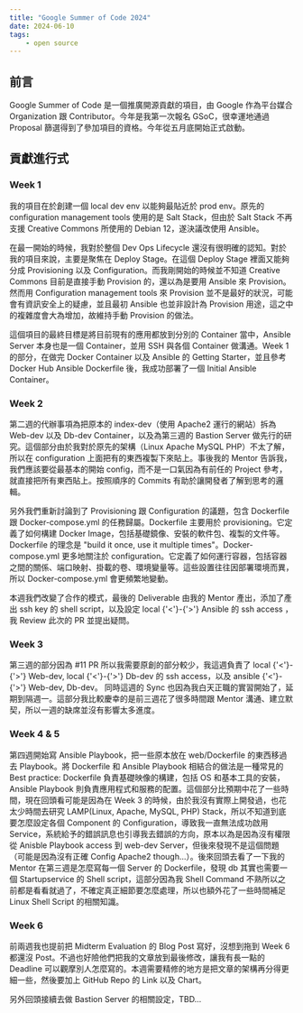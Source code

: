 ```yaml
---
title: "Google Summer of Code 2024"
date: 2024-06-10
tags:
    - open source
---
```


## 前言
Google Summer of Code 是一個推廣開源貢獻的項目，由 Google 作為平台媒合 Organization 跟 Contributor。今年是我第一次報名 GSoC，很幸運地通過 Proposal 篩選得到了參加項目的資格。今年從五月底開始正式啟動。

## 貢獻進行式
### Week 1
我的項目在於創建一個 local dev env 以能夠最貼近於 prod env。原先的 configuration management tools 使用的是 Salt Stack，但由於 Salt Stack 不再支援 Creative Commons 所使用的 Debian 12，遂決議改使用 Ansible。

在最一開始的時候，我對於整個 Dev Ops Lifecycle 還沒有很明確的認知。對於我的項目來說，主要是聚焦在 Deploy Stage。在這個 Deploy Stage 裡面又能夠分成 Provisioning 以及 Configuration。而我剛開始的時候並不知道 Creative Commons 目前是直接手動 Provision 的，還以為是要用 Ansible 來 Provision。然而用 Configuration management tools 來 Provision 並不是最好的狀況，可能會有資訊安全上的疑慮，並且最初 Ansible 也並非設計為 Provision 用途，這之中的複雜度會大為增加，故維持手動 Provision 的做法。

這個項目的最終目標是將目前現有的應用都放到分別的 Container 當中，Ansible Server 本身也是一個 Container，並用 SSH 與各個 Container 做溝通。Week 1 的部分，在做完 Docker Container 以及 Ansible 的 Getting Starter，並且參考 Docker Hub Ansible Dockerfile 後，我成功部署了一個 Initial Ansible Container。

### Week 2
第二週的代辦事項為把原本的 index-dev（使用 Apache2 運行的網站）拆為 Web-dev 以及 Db-dev Container，以及為第三週的 Bastion Server 做先行的研究。這個部分由於我對於原先的架構（Linux Apache MySQL PHP）不太了解，所以在 configuration 上面把有的東西複製下來貼上。事後我的 Mentor 告訴我，我們應該要從最基本的開始 config，而不是一口氣因為有前任的 Project 參考，就直接把所有東西貼上。按照順序的 Commits 有助於讓開發者了解到思考的邏輯。

另外我們重新討論到了 Provisioning 跟 Configuration 的議題，包含 Dockerfile 跟 Docker-compose.yml 的任務歸屬。Dockerfile 主要用於 provisioning。它定義了如何構建 Docker Image，包括基礎鏡像、安裝的軟件包、複製的文件等。Dockerfile 的理念是 "build it once, use it multiple times"。Docker-compose.yml 更多地關注於 configuration。它定義了如何運行容器，包括容器之間的關係、端口映射、掛載的卷、環境變量等。這些設置往往因部署環境而異，所以 Docker-compose.yml 會更頻繁地變動。

本週我們改變了合作的模式，最後的 Deliverable 由我的 Mentor 產出，添加了產出 ssh key 的 shell script，以及設定 local {'<'}-{'>'} Ansible 的 ssh access ，我 Review 此次的 PR 並提出疑問。

### Week 3
第三週的部分因為 #11 PR 所以我需要原創的部分較少，我這週負責了 local {'<'}-{'>'} Web-dev, local {'<'}-{'>'} Db-dev 的 ssh access，以及 ansible {'<'}-{'>'} Web-dev, Db-dev。
同時這週的 Sync 也因為我白天正職的實習開始了，延期到隔週一。這部分我比較慶幸的是前三週花了很多時間跟 Mentor 溝通、建立默契，所以一週的缺席並沒有影響太多進度。

### Week 4 & 5
第四週開始寫 Ansible Playbook，把一些原本放在 web/Dockerfile 的東西移過去 Playbook。將 Dockerfile 和 Ansible Playbook 相結合的做法是一種常見的 Best practice: Dockerfile 負責基礎映像的構建，包括 OS 和基本工具的安裝，Ansible Playbook 則負責應用程式和服務的配置。這個部分比預期中花了一些時間，現在回頭看可能是因為在 Week 3 的時候，由於我沒有實際上開發過，也花太少時間去研究 LAMP(Linux, Apache, MySQL, PHP) Stack，所以不知道到底要怎麼設定各個 Component 的 Configuration，導致我一直無法成功啟用 Service，系統給予的錯誤訊息也引導我去錯誤的方向，原本以為是因為沒有權限從 Anisble Playbook access 到 web-dev Server，但後來發現不是這個問題（可能是因為沒有正確 Config Apache2 though...）。後來回頭去看了一下我的 Mentor 在第三週是怎麼寫每一個 Server 的 Dockerfile，發現 db 其實也需要一個 Startupservice 的 Shell script，這部分因為我 Shell Command 不熟所以之前都是看看就過了，不確定真正細節要怎麼處理，所以也額外花了一些時間補足 Linux Shell Script 的相關知識。

### Week 6
前兩週我也提前把 Midterm Evaluation 的 Blog Post 寫好，沒想到拖到 Week 6 都還沒 Post。不過也好險他們把我的文章放到最後修改，讓我有長一點的 Deadline 可以觀摩別人怎麼寫的。本週需要精修的地方是把文章的架構再分得更細一些，然後要加上 GitHub Repo 的 Link 以及 Chart。

另外回頭接續去做 Bastion Server 的相關設定，TBD...